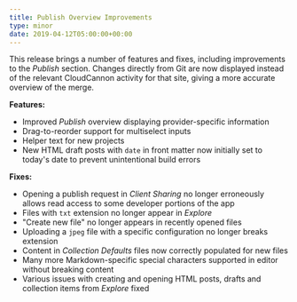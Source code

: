 ```yaml
---
title: Publish Overview Improvements
type: minor
date: 2019-04-12T05:00:00+00:00
---
```


This release brings a number of features and fixes, including improvements to the *Publish* section. Changes directly from Git are now displayed instead of the relevant CloudCannon activity for that site, giving a more accurate overview of the merge.

**Features:**

* Improved *Publish* overview displaying provider-specific information
* Drag-to-reorder support for multiselect inputs
* Helper text for new projects
* New HTML draft posts with `date` in front matter now initially set to today's date to prevent unintentional build errors

**Fixes:**

* Opening a publish request in *Client Sharing* no longer erroneously allows read access to some developer portions of the app
* Files with `txt` extension no longer appear in *Explore*
* "Create new file" no longer appears in recently opened files
* Uploading a `jpeg` file with a specific configuration no longer breaks extension
* Content in *Collection Defaults* files now correctly populated for new files
* Many more Markdown-specific special characters supported in editor without breaking content
* Various issues with creating and opening HTML posts, drafts and collection items from *Explore* fixed